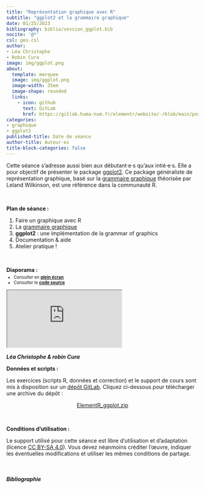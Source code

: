 ```yaml
---
title: "Représentation graphique avec R"
subtitle: "ggplot2 et la grammaire graphique"
date: 01/25/2023
bibliography: biblio/session_ggplot.bib
nocite: '@*'
csl: geo.csl
author: 
- Léa Christophe
- Robin Cura
image: img/ggplot.png
about:
  template: marquee
  image: img/ggplot.png
  image-width: 35em
  image-shape: rounded
  links:
    - icon: github
      text: GitLab
      href: https://gitlab.huma-num.fr/elementr/website/-/blob/main/posts/seance4_ggplot.qmd
categories: 
- graphique
- ggplot2
published-title: Date de séance
author-title: Auteur·es
title-block-categories: false
---
```


Cette séance s'adresse aussi bien aux débutant·e·s qu'aux intié·e·s. Elle a pour objectif de présenter le package [ggplot2](https://ggplot2.tidyverse.org/index.html). Ce package généraliste de représentation graphique, basé sur la [grammaire graphique](https://www.amazon.com/Grammar-Graphics-Statistics-Computing/dp/0387245448/ref=as_li_ss_tl) théorisée par Leland Wilkinson, est une référence dans la communauté R.

\

**Plan de séance :**

1.  Faire un graphique avec R
2.  La [grammaire graphique](https://www.amazon.com/Grammar-Graphics-Statistics-Computing/dp/0387245448/ref=as_li_ss_tl)\
3.  **ggplot2** : une implémentation de la grammar of graphics\
4.  Documentation & aide
5.  Atelier pratique !

\

**Diaporama :**

::: {.nonicremental style="font-size:80%;margin-top:-10px;margin-bottom:10px;"}
-   Consulter en [**plein écran**](https://elementr.gitpages.huma-num.fr/session_graphique/ggplot2/#/title-slide)\
-   Consulter le [**code source**](https://gitlab.huma-num.fr/elementr/session_graphique/ggplot2)
:::

::: diapo
<iframe class="slide2" src="https://elementr.gitpages.huma-num.fr/session_graphique/ggplot2/#/title-slide">

</iframe>
:::

::: auteurs
<i class="bi bi-people-fill"> **Léa Christophe & robin Cura**</i>
:::

**Données et scripts :**

<!-- Un projet Rstudio contenant des données et des scripts R (exercice et correction) utilisés durant la séance est téléchargeable ici : -->

Les exercices (scripts R, données et correction) et le support de cours sont mis à disposition sur un [dépôt GitLab](https://gitlab.huma-num.fr/elementr/session_graphique/ggplot2). Cliquez ci-dessous pour télécharger une archive du dépôt :

<center><a href="https://gitlab.huma-num.fr/elementr/session_graphique/ggplot2/-/raw/main/ElementR_ggplot.zip?inline=false" class="btn btn-success" role="button" aria-disabled="true"><i class="bi bi-cloud-arrow-down"></i> ElementR_ggplot.zip</a></center>

\

**Conditions d'utilisation :**

Le support utilisé pour cette séance est libre d'utilisation et d'adaptation (licence [CC BY-SA 4.0](https://creativecommons.org/licenses/by-sa/4.0/deed.fr)). Vous devez néanmoins créditer l'œuvre, indiquer les éventuelles modifications et utiliser les mêmes conditions de partage.

\

##### Bibliographie

::: {#refs}
:::
